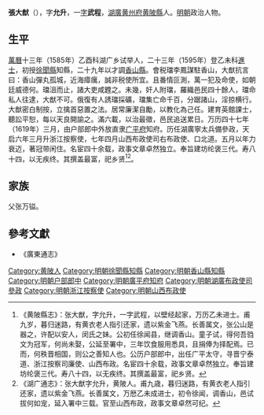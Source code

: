 {{Otheruses|other=名为张大猷的其他人物|张大猷}}
{{Otheruses|other=名为张允升的其他人物|张允升}}

'''張大猷'''（{{bd|？年||？年||catIdx=Zhang張}}），字'''允升'''，一[[表字|字]]'''武程'''，[[湖廣|湖廣]][[黄州府|黄州府]][[黄陂縣|黄陂縣]]人。[[明朝|明朝]]政治人物。

== 生平 ==
[[萬曆|萬曆]]十三年（1585年）乙酉科湖广乡试举人，二十三年（1595年）登乙未科[[進士|進士]]，初授[[徐聞縣|徐聞縣]]知縣，二十九年以才調[[香山縣|香山縣]]。會税璫李鳳謀駐香山，大猷抗言曰：香山彈丸孤城，近海瘴癘，誠非税使所宜。且番情叵測，萬一犯及命使，如朝廷威德何。璫沮而止，諸大吏咸韙之。未幾，奸人附璫，羅織邑民四十餘人，璫命私人往逮，大猷不可。俄復有人誘璫採礦，璫集亡命千百，分踞諸山，淫掠横行。大猷密白制按，立擒首惡置之法。居常廉潔自勵，以教化為己任。建育英館課士，聽訟平恕，每以天良開諭之。滿六載，以治最徵，邑民追送累日。万历四十七年（1619年）三月，由户部郎中外放直隶[[广平府|广平府]]知府。历任湖廣寧太兵備參政，天启六年三月升浙江按察使，七年四月山西布政使司右布政使、口北道。五月以年力衰迈，著冠带闲住。名宦四十余载，政事文章卓然独立。奉旨建坊纶褒三代。寿八十四，以无疾终。其撰盖最富，祀乡贤<ref>《黄陂縣志》：张大猷，字允升，一字武程，以壁经起家，万历乙未进士。甫九岁，暮归迷路，有黄衣老人指引还家，遗以紫金飞燕。长善属文，张公山是器之，许配以安人，闵氏之妹。公初任徐闻县，继调香山。童子试，得何吾驺文为冠军，何尚未娶，公延至署中，三年饮食服用悉具，且捐俸为择配焉。已而，何秩晋相国，则公之善知人也。公历户部郎中，出任广平太守，寻晋宁泰道、浙江按察司廉使、山西布政。名宦四十余载，政事文章卓然独立。奉旨建坊纶褒三代。寿八十四，以无疾终。其撰盖最富，祀乡贤。</ref><ref>《湖广通志》：张大猷字允升，黄陂人。甫九歳，暮归迷路，有黄衣老人指引还家，遗以紫金飞燕。长善属文，万厯乙未成进士，初令徐闻，调香山，邑试拔何如宠，延入署中三载。官至山西布政，政事文章卓然可纪。</ref>。

== 家族 ==
父张万镒。

==參考文獻==
{{reflist}}
*《廣東通志》

{{start box}}
{{s-off}}
{{s-before|[[孟習孔|孟習孔]]<br>}}
{{s-title|明朝香山县知县|萬曆二十九年-三十三年}}
{{s-after|王好善<br>广西藤县举人}}
{{end box}}

{{萬曆二十三年乙未科殿試金榜}}

{{Authority control}}

{{DEFAULTSORT:Zhang张}}
[[Category:黄陂人|Category:黄陂人]]
[[Category:明朝徐聞縣知縣|Category:明朝徐聞縣知縣]]
[[Category:明朝香山縣知縣|Category:明朝香山縣知縣]]
[[Category:明朝户部郎中|Category:明朝户部郎中]]
[[Category:明朝廣平府知府|Category:明朝廣平府知府]]
[[Category:明朝湖廣布政使司參政|Category:明朝湖廣布政使司參政]]
[[Category:明朝浙江按察使|Category:明朝浙江按察使]]
[[Category:明朝山西布政使|Category:明朝山西布政使]]
